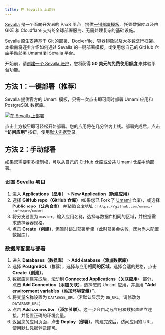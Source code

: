```yaml
---
title: 在 Sevalla 上运行
---
```


[Sevalla](https://sevalla.com) 是一个面向开发者的 PaaS 平台，提供[一键部署模板](https://docs.sevalla.com/templates/overview)、托管数据库以及由 GKE 和 Cloudflare 支持的全球部署服务，无需处理复杂的基础设施。

Sevalla 原生支持基于 Git 的部署、Dockerfile、容器镜像以及大多数流行框架。本指南将逐步介绍如何通过 Sevalla 的一键部署模板，或使用您自己的 GitHub 仓库手动部署 Umami 到 Sevalla 平台。

开始前，请[创建一个 Sevalla 账户](https://sevalla.com)，您将获得 **50 美元的免费使用额度** 来体验平台功能。

## 方法 1：一键部署（推荐）

Sevalla 提供官方的 Umami 模板，只需一次点击即可同时部署 Umami 应用和 PostgreSQL 数据库。

[![在 Sevalla 上部署](https://sevalla.com//deploy-on-sevalla.svg)](https://app.sevalla.com/template/umami)

点击上方按钮即可轻松开始部署。您的应用将在几分钟内上线。部署完成后，点击 **“访问应用”** 按钮，使用[默认凭据](https://umami.is/docs/login)登录。

## 方法 2：手动部署

如果您需要更多控制权，可以从自己的 GitHub 仓库或公共 Umami 仓库手动部署。

### 设置 Sevalla 项目

1. 进入 **Applications（应用）** > **New Application（新建应用）**
2. 选择 **GitHub repo（GitHub 仓库）**（如果您已 Fork 了 [Umami](https://github.com/umami-software/umami) 仓库），或选择 **Public repo（公共仓库）** 并粘贴仓库地址：`https://github.com/umami-software/umami`
3. 将分支设置为 `master`，输入应用名称，选择与数据库相同的区域，并根据需求选择容器规格。
4. 点击 **Create（创建）**，但暂时跳过部署步骤（此时部署会失败，因为尚未配置数据库）。

### 数据库配置与部署

1. 进入 **Databases（数据库）** > **Add database（添加数据库）**
2. 选择 **PostgreSQL**（推荐），选择与应用**相同的区域**，选择合适的规格，点击 **Create（创建）**。
3. 数据库创建完成后，滚动到 **Connected Applications（关联应用）** 部分，点击 **Add Connection（添加关联）**，选择您的 Umami 应用，并启用 **“Add environment variables（添加环境变量）”**。
4. 将变量名称设置为 `DATABASE_URL`（若默认显示为 `DB_URL`，请修改为 `DATABASE_URL`）
5. 点击 **Add connection（添加关联）**。这一步会自动为应用和数据库建立连接，并配置正确的环境变量。
6. 返回您的应用页面，点击 **Deploy（部署）**。构建完成后，访问应用的 URL，使用[默认凭据](https://umami.is/docs/login)登录即可。 
